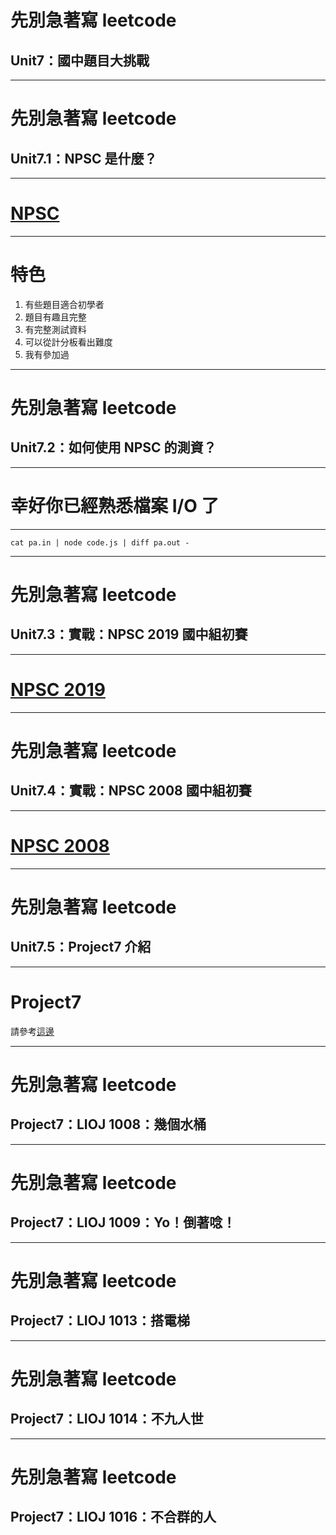 

<Fullscreen />

<Layout>

# 先別急著寫 leetcode
## Unit7：國中題目大挑戰

</Layout>

---

<Layout>

# 先別急著寫 leetcode
## Unit7.1：NPSC 是什麼？

</Layout>

---

# [NPSC](https://contest.cc.ntu.edu.tw/npsc2019/)

---

# 特色

1. 有些題目適合初學者
2. 題目有趣且完整
3. 有完整測試資料
4. 可以從計分板看出難度
5. 我有參加過

---

<Layout>

# 先別急著寫 leetcode
## Unit7.2：如何使用 NPSC 的測資？

</Layout>

---

# 幸好你已經熟悉檔案 I/O 了

---

```
cat pa.in | node code.js | diff pa.out -
```

---

<Layout>

# 先別急著寫 leetcode
## Unit7.3：實戰：NPSC 2019 國中組初賽

</Layout>

---

# [NPSC 2019](https://contest.cc.ntu.edu.tw/npsc2019/)

---

<Layout>

# 先別急著寫 leetcode
## Unit7.4：實戰：NPSC 2008 國中組初賽

</Layout>

---

# [NPSC 2008](https://contest.cc.ntu.edu.tw/npsc2008/)

---

<Layout>

# 先別急著寫 leetcode
## Unit7.5：Project7 介紹

</Layout>

---

# Project7

請參考[這邊](https://github.com/Lidemy/ALG101-too-weak-to-leetcode/tree/master/unit7)  

---

<Layout>

# 先別急著寫 leetcode
## Project7：LIOJ 1008：幾個水桶

</Layout>

---

<Layout>

# 先別急著寫 leetcode
## Project7：LIOJ 1009：Yo！倒著唸！

</Layout>

---

<Layout>

# 先別急著寫 leetcode
## Project7：LIOJ 1013：搭電梯

</Layout>

---

<Layout>

# 先別急著寫 leetcode
## Project7：LIOJ 1014：不九人世

</Layout>

---

<Layout>

# 先別急著寫 leetcode
## Project7：LIOJ 1016：不合群的人

</Layout>

